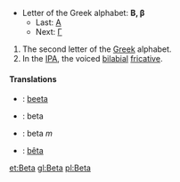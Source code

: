 *Letter of the Greek alphabet: '''&#914;, &#946;'''
**Last: [[alpha|&#913;]]
**Next: [[gamma|&#915;]]

#The second letter of the [[Greek]] alphabet.
#In the [[International Phonetic Alphabet|IPA]], the voiced [[bilabial]] [[fricative]].

==== Translations ====
*{{fi}}: [[beeta]]
*{{ia}}: beta
*{{pt}}: beta ''m''
*{{vi}}: [[bêta]]

[[et:Beta]]
[[gl:Beta]]
[[pl:Beta]]